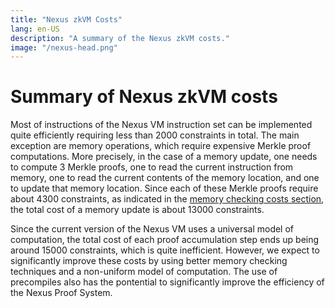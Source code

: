 ```yaml
---
title: "Nexus zkVM Costs"
lang: en-US
description: "A summary of the Nexus zkVM costs."
image: "/nexus-head.png"
---
```


# Summary of Nexus zkVM costs

Most of instructions of the Nexus VM instruction set can be implemented quite efficiently requiring less than 2000 constraints in total. The main exception are memory operations, which require expensive Merkle proof computations. More precisely, in the case of a memory update, one needs to compute 3 Merkle proofs, one to read the current instruction from memory, one to read the current contents of the memory location, and one to update that memory location. Since each of these Merkle proofs require about 4300 constraints, as indicated in the [memory checking costs section](nexus-memory-checking#cost-profile), the total cost of a memory update is about 13000 constraints.

Since the current version of the Nexus VM uses a universal model of computation, the total cost of each proof accumulation step ends up being around 15000 constraints, which is quite inefficient. However, we expect to significantly improve these costs by using better memory checking techniques and a non-uniform model of computation. The use of precompiles also has the pontential to significantly improve the efficiency of the Nexus Proof System. 

